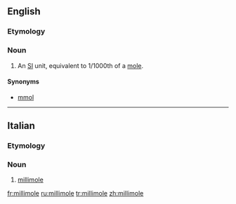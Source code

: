 ==English==

===Etymology===
{{prefix|milli|mole}}

===Noun===
{{en-noun}}

# {{chemistry}} {{physics}} An [[w:International System of Units|SI]] unit, equivalent to 1/1000th of a [[mole#Etymology 4|mole]].

====Synonyms====
*[[mmol]]

----
==Italian==

===Etymology===
{{prefix|milli|mole|lang=it}}

===Noun===
{{millimol|f|e|i}}

# [[#English|millimole]]

[[fr:millimole]]
[[ru:millimole]]
[[tr:millimole]]
[[zh:millimole]]